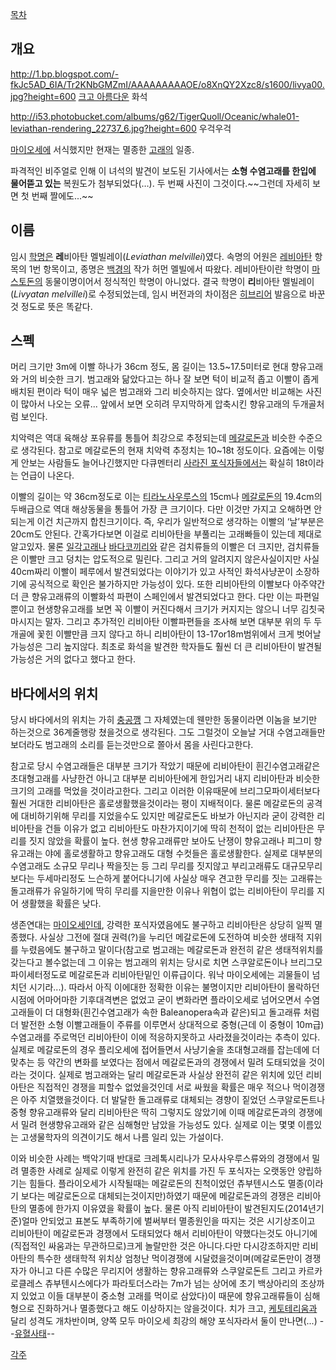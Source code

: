 [[목차]]

== 개요 ==
http://1.bp.blogspot.com/-fkJc5AD_6IA/Tr2KNbGMZmI/AAAAAAAAAOE/o8XnQY2Xzc8/s1600/livya00.jpg?height=600
[[크고 아름다운]] 화석

http://i53.photobucket.com/albums/g62/TigerQuoll/Oceanic/whale01-leviathan-rendering_22737_6.jpg?height=600
우걱우걱

[[마이오세]]에 서식했지만 현재는 멸종한 [[고래]]의 일종. 

파격적인 비주얼로 인해 이 녀석의 발견이 보도된 기사에서는 '''소형 수염고래를 한입에 물어뜯고 있는''' 복원도가 첨부되었다(…). 두 번째 사진이 그것이다.~~그런데 자세히 보면 첫 번째 짤에도...~~

== 이름 ==
임시 [[학명]]은 '''레'''비아탄 멜빌레이(''Leviathan melvillei'')였다. 속명의 어원은 [[레비아탄]] 항목의 1번 항목이고, 종명은 [[백경]]의 작가 허먼 멜빌에서 따왔다. 레비아탄이란 학명이 [[마스토돈]]의 동물이명이어서 정식적인 학명이 아니었다. 결국 학명이 '''리'''비아탄 멜빌레이(''Livyatan melvillei'')로 수정되었는데, 임시 버전과의 차이점은 [[히브리어]] 발음으로 바꾼 것 정도로 뜻은 똑같다.

== 스펙 ==
머리 크기만 3m에 이빨 하나가 36cm 정도, 몸 길이는 13.5~17.5미터로 현대 향유고래와 거의 비슷한 크기. 범고래와 닮았다고는 하나 잘 보면 턱이 비교적 좁고 이빨이 좁게 배치된 편이라 턱이 매우 넓은 범고래와 그리 비슷하지는 않다. 옆에서만 비교해논 사진이 많아서 나오는 오류... 앞에서 보면 오히려 무지막하게 압축시킨 향유고래의 두개골처럼 보인다.

치악력은 역대 육해상 포유류를 통틀어 최강으로 추정되는데 [[메갈로돈]]과 비슷한 수준으로 생각된다. 참고로 메갈로돈의 현재 치악력 추정치는 10~18t 정도이다. 요즘에는 이렇게 안보는 사람들도 늘어나긴했지만 다큐멘터리 [[사라진 포식자들]]에서는 확실히 18t이라는 언급이 나온다. 

이빨의 길이는 약 36cm정도로 이는 [[티라노사우루스]]의 15cm나 [[메갈로돈]]의 19.4cm의 두배급으로 역대 해상동물을 통틀어 가장 큰 크기이다. 다만 이것만 가지고 오해하면 안되는게 이건 치근까지 합친크기이다. 즉, 우리가 일반적으로 생각하는 이빨의 ‘날’부분은 20cm도 안된다. 간혹가다보면 이걸로 리비아탄을 부풀리는 고래빠들이 있는데 제대로 알고있자. 물론 [[일각고래]]나 [[바다코끼리]]와 같은 검치류들의 이빨은 더 크지만, 검치류들은 이빨만 크고 덩치는 압도적으로 밀린다. 
그리고 거의 알려지지 않은사실이지만 사실 40cm짜리 이빨이 페루에서 발견되었다는 이야기가 있고 사적인 화석사냥꾼이 소장하기에 공식적으로 확인은 불가하지만 가능성이 있다. 
또한 리비아탄의 이빨보다 아주약간 더 큰 향유고래류의 이빨화석 파편이 스페인에서 발견되었다고 한다. 다만 이는 파편일 뿐이고 현생향유고래를 보면 꼭 이빨이 커진다해서 크기가 커지지는 않으니 너무 김칫국마시지는 말자. 그리고 추가적인 리비아탄 이빨파편들을 조사해 보면 대부분 위의 두 두개골에 꽃힌 이빨만큼 크지 않다고 하니 리비아탄이 13-17or18m범위에서 크게 벗어날 가능성은 그리 높지않다. 최초로 화석을 발견한 학자들도 훨씬 더 큰 리비아탄이 발견될가능성은 거의 없다고 했다고 한다.
== 바다에서의 위치 ==
당시 바다에서의 위치는 가히 [[충공깽]] 그 자체였는데 웬만한 동물이라면 이놈을 보기만 하는것으로 36계줄행랑 쳤을것으로 생각된다. 그도 그럴것이 오늘날 거대 수염고래들만 보더라도 범고래의 소리를 듣는것만으로 쫄아서 몸을 사린다고한다.

참고로 당시 수염고래들은 대부분 크기가 작았기 때문에 리비아탄이 흰긴수염고래같은 초대형고래를 사냥한건 아니고 대부분 리비아탄에게 한입거리 내지 리비아탄과 비슷한 크기의 고래를 먹었을 것이라고한다. 그리고 이러한 이유때문에 브리그모파이세터보다 훨씬 거대한 리비아탄은 홀로생활했을것이라는 평이 지배적이다. 물론 메갈로돈의 공격에 대비하기위해 무리를 지었을수도 있지만 메갈로돈도 바보가 아닌지라 굳이 강력한 리비아탄을 건들 이유가 없고 리비아탄도 마찬가지이기에 딱히 천적이 없는 리비아탄은 무리를 짓지 않았을 확률이 높다. 현생 향유고래류만 보아도 난쟁이 향유고래나 피그미 향유고래는 야에 홀로생활하고 향유고래도 대형 수컷들은 홀로생활한다. 실제로 대부분의 수염고래도 소규모 무리나 짝을짓는 등 그리 무리를 짓지않고 부리고래류도 대규모무리보다는 두세마리정도 느슨하게 붙어다니기에 사실상 매우 견고한 무리를 짓는 고래류는 돌고래류가 유일하기에 딱히 무리를 지을만한 이유나 위협이 없는 리비아탄이 무리를 지어 생활했을 확률은 낮다.

생존연대는 [[마이오세]]인데, 강력한 포식자였음에도 불구하고 리비아탄은 상당히 일찍 멸종했다. 사실상 그전에 절대 권력(?)을 누리던 메갈로돈에 도전하여 비슷한 생태적 지위를 누렸음에도 불구하고 말이다(참고로 범고래는 메갈로돈과 완전히 같은 생태적위치를 갖는다고 볼수없는데 그 이유는 범고래의 위치는 당시로 치면 스쿠알로돈이나 브리그모파이세터정도로 메갈로돈과 리비아탄밑인 이류급이다. 워낙 마이오세에는 괴물들이 넘치던 시기라...). 따라서 아직 이에대한 정확한 이유는 불명이지만 리비아탄이 몰락하던 시점에 어마어마한 기후대격변은 없었고 굳이 변화라면 플라이오세로 넘어오면서 수염고래들이 더 대형화(흰긴수염고래가 속한 Baleanopera속과 같은)되고 돌고래류 처럼 더 발전한 소형 이빨고래들이 주류를 이루면서 상대적으로 중형(근데 이 중형이 10m급)수염고래를 주로먹던 리비아탄이 이에 적응하지못하고 사라졌을것이라는 추측이 있다. 실제로 메갈로돈의 경우 플리오세에 접어들면서 사냥기술을 초대형고래를 잡는데에 더 맞추는 등 약간의 변화를 보였다는 점에서 메갈로돈과의 경쟁에서 밀려 도태되었을 것이라는 것이다. 실제로 범고래와는 달리 메갈로돈과 사실상 완전히 같은 위치에 있던 리비아탄은 직접적인 경쟁을 피할수 없었을것인데 서로 싸웠을 확률은 매우 적으나 먹이경쟁은 아주 치열했을것이다. 더 발달한 돌고래류로 대체되는 경향이 짙었던 스쿠알로돈트나 중형 향유고래류와 달리 리비아탄은 딱히 그렇지도 않았기에 이때 메갈로돈과의 경쟁에서 밀려 현생향유고래와 같은 심해형만 남았을 가능성도 있다. 실제로 이는 몇몇 이름있는 고생물학자의 의견이기도 해서 나름 일리 있는 가설이다. 

이와 비슷한 사례는 백악기때 반대로 크레톡시리나가 모사사우루스류와의 경쟁에서 밀려 멸종한 사례로 실제로 이렇게 완전히 같은 위치를 가진 두 포식자는 오랫동안 양립하기는 힘들다. 플라이오세가 시작될때는 메갈로돈의 친척이었던 츄부텐시스도 멸종(이라기 보다는 메갈로돈으로 대체되는것이지만)하였기 때문에 메갈로돈과의 경쟁은 리비아탄의 멸종에 한가지 이유였을 확률이 높다. 물론 아직 리비아탄이 발견된지도(2014년기준)얼마 안되었고 표본도 부족하기에 벌써부터 멸종원인을 따지는 것은 시기상조이고 리비아탄이 메갈로돈과 경쟁에서 도태되었다 해서 리비아탄이 약했다는것도 아니기에(직접적인 싸움과는 무관하므로)크게 놀랄만한 것은 아니다.다만 다시강조하지만 리비아탄의 특수한 생태학적 위치상 엄청난 먹이경쟁에 시달렸을것이며(메갈로돈만이 경쟁자가 아니고 다른 수많은 무리지어 생활하는 향유고래류와 스쿠알로돈트 그리고 카르카로클레스 츄부텐시스에다가 파라토더스라는 7m가 넘는 상어에 초기 백상아리의 조상까지 있었고 이들 대부분이 중소형 고래를 먹이로 삼았다)이 때문에 향유고래류들이 심해형으로 진화하거나 멸종했다고 해도 이상하지는 않을것이다.  치가 크고, [[케토테리움]]과 달리 성격도 개차반이며, 양쪽 모두 마이오세 최강의 해양 포식자라서 둘이 만나면(...) --[[유혈사태]]--

[[각주]]
